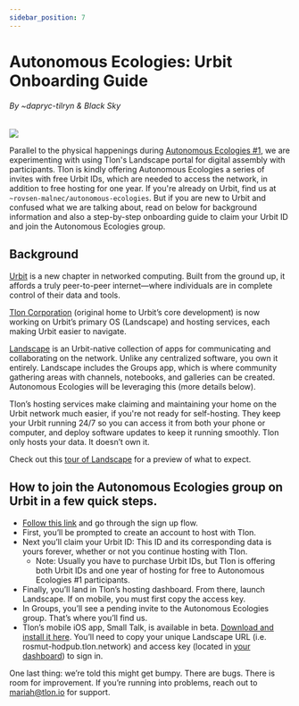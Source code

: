 ```yaml
---
sidebar_position: 7
---
```




# Autonomous Ecologies: Urbit Onboarding Guide
###### By ~dapryc-tilryn & Black Sky
<ImgUp className="img-up" />
<div class="header"><img src={Header} /></div>
<ImgDown className="img-down" />

Parallel to the physical happenings during [Autonomous Ecologies #1](https://autonomousecologies.xyz), we are experimenting with using Tlon's Landscape portal for digital assembly with participants. Tlon is kindly offering Autonomous Ecologies a series of invites with free Urbit IDs, which are needed to access the network, in addition to free hosting for one year. If you're already on Urbit, find us at `~rovsen-malnec/autonomous-ecologies`. But if you are new to Urbit and confused what we are talking about, read on below for background information and also a step-by-step onboarding guide to claim your Urbit ID and join the Autonomous Ecologies group. 


## Background

[Urbit](https://urbit.org/) is a new chapter in networked computing. Built from the ground up, it affords a truly peer-to-peer internet—where individuals are in complete control of their data and tools.

[Tlon Corporation](https://tlon.io/) (original home to Urbit’s core development) is now working on Urbit’s primary OS (Landscape) and hosting services, each making Urbit easier to navigate.

[Landscape](https://tlon.io/landscape) is an Urbit-native collection of apps for communicating and collaborating on the network. Unlike any centralized software, you own it entirely. Landscape includes the Groups app, which is where community gathering areas with channels, notebooks, and galleries can be created. Autonomous Ecologies will be leveraging this (more details below).

Tlon’s hosting services make claiming and maintaining your home on the Urbit network much easier, if you're not ready for self-hosting. They keep your Urbit running 24/7 so you can access it from both your phone or computer, and deploy software updates to keep it running smoothly. Tlon only hosts your data. It doesn’t own it.  

Check out this [tour of Landscape](https://www.youtube.com/watch?v=jje8xk21gpk) for a preview of what to expect. 

## How to join the Autonomous Ecologies group on Urbit in a few quick steps. 

* [Follow this link](https://tlon.network/landing/autonomous-ecologies/baad387e-0bbb-4635-9606-9d1c2202c93b) and go through the sign up flow. 
* First, you’ll be prompted to create an account to host with Tlon. 
* Next you’ll claim your Urbit ID: This ID and its corresponding data is yours forever, whether or not you continue hosting with Tlon. 
    * Note: Usually you have to purchase Urbit IDs, but Tlon is offering both Urbit IDs and one year of hosting for free to Autonomous Ecologies #1 participants.
* Finally, you’ll land in Tlon’s hosting dashboard. From there, launch Landscape. If on mobile, you must first copy the access key.
* In Groups, you’ll see a pending invite to the Autonomous Ecologies group. That’s where you’ll find us. 
* Tlon’s mobile iOS app, Small Talk, is available in beta. [Download and install it here](https://testflight.apple.com/join/Yzj1SxSH). You’ll need to copy your unique Landscape URL (i.e. rosmut-hodpub.tlon.network) and access key (located in [your dashboard](https://tlon.network/dashboard)) to sign in.

One last thing: we’re told this might get bumpy. There are bugs. There is room for improvement. If you’re running into problems, reach out to mariah@tlon.io for support.